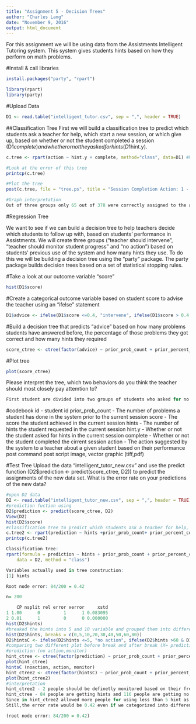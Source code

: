 ```yaml
---
title: "Assignment 5 - Decision Trees"
author: "Charles Lang"
date: "November 9, 2016"
output: html_document
---
```

For this assignment we will be using data from the Assistments Intelligent Tutoring system. This system gives students hints based on how they perform on math problems. 

#Install & call libraries
```r
install.packages("party", "rpart")

library(rpart)
library(party)
```

#Upload Data
```r
D1 <- read.table("intelligent_tutor.csv", sep = ",", header = TRUE)
```

##Classification Tree
First we will build a classification tree to predict which students ask a teacher for help, which start a new session, or which give up, based on whether or not the student completed a session (D1$complete) and whether or not they asked for hints (D1$hint.y). 
```r

c.tree <- rpart(action ~ hint.y + complete, method="class", data=D1) #Notice the standard R notion for a formula X ~ Y

#Look at the error of this tree
printcp(c.tree)

#Plot the tree
post(c.tree, file = "tree.ps", title = "Session Completion Action: 1 - Ask teacher, 2 - Start new session, 3 - Give up")

#Graph interpretation
Out of three groups only 65 out of 378 were correctly assigned to the ask teacher group, 35 out of 378 were correctly assigned to restart group, and 44 out of 378 were correctly assigned to give up group.
```
#Regression Tree

We want to see if we can build a decision tree to help teachers decide which students to follow up with, based on students' performance in Assistments. We will create three groups ("teacher should intervene", "teacher should monitor student progress" and "no action") based on students' previous use of the system and how many hints they use. To do this we will be building a decision tree using the "party" package. The party package builds decision trees based on a set of statistical stopping rules.

#Take a look at our outcome variable "score"
```r
hist(D1$score)
```

#Create a categorical outcome variable based on student score to advise the teacher using an "ifelse" statement
```r
D1$advice <- ifelse(D1$score <=0.4, "intervene", ifelse(D1$score > 0.4 & D1$score <=0.8, "monitor", "no action"))
```

#Build a decision tree that predicts "advice" based on how many problems students have answered before, the percentage of those problems they got correct and how many hints they required
```r
score_ctree <- ctree(factor(advice) ~ prior_prob_count + prior_percent_correct + hints, D1)
```

#Plot tree
```r
plot(score_ctree)
```

Please interpret the tree, which two behaviors do you think the teacher should most closely pay attemtion to?

```r
First student are divided into two groups of students who asked for no hint or some amount of hint, and if the student asked for no hint, the graph counts for how many questions which they attempted to solve it (left side of the tree), down below that line there are two groups based on how many questions attempted (node3, node4), and it seems like they have the least (node 4) need for the intervention. Still 18% (out of 145 people) of node 3 people should be intervined. Different from the left, at the right side of the tree, there are students who asked more than 12 hints but still struggling. Especially for Node 9, there are 40% (out of 46 students) of students who are still strugling even with the hint so this group of people need the most intervention. Between node 7 and 8, node 7 people should be intervined more since their prior percent correct was less than 63% even if they got less than 12 hints (which is decent).
```

#codebook
id - student id prior_prob_count - The number of problems a student has done in the system prior to the surrent session
score - The score the student achieved in the current session
hints - The number of hints the student requested in the current session
hint.y - Whether or not the student asked for hints in the current session
complete - Whether or not the student completed the cirrent session
action - The action suggested by the system to a teacher about a given student based on their performance
post command post script image, vector graphic (tiff,pdf)

#Test Tree
Upload the data "intelligent_tutor_new.csv" and use the predict function (D2$prediction <- predict(score_ctree, D2)) to predict the assignments of the new data set. What is the error rate on your predictions of the new data? 

```r
#open D2 data
D2 <- read.table("intelligent_tutor_new.csv", sep = ",", header = TRUE)
#prediction fuction using 
D2$prediction <- predict(score_ctree, D2)
View(D2)
hist(D2$score)
#classification tree to predict which students ask a teacher for help, which start a new session, or which give up, based on whether or not the student completed a session (D1$complete) and whether or not they asked for hints (D1$hint.y). 
c.tree2 <- rpart(prediction ~ hints +prior_prob_count+ prior_percent_correct, method="class", data=D2) 
printcp(c.tree2)

Classification tree:
rpart(formula = prediction ~ hints + prior_prob_count + prior_percent_correct, 
    data = D2, method = "class")

Variables actually used in tree construction:
[1] hints

Root node error: 84/200 = 0.42

n= 200 

    CP nsplit rel error xerror     xstd
1 1.00      0         1      1 0.083095
2 0.01      1         0      0 0.000000
hist(D2$hints)
#breaked the hints into 5 and 10 variable and grouped them into different action groups (less than, between 5 and 60, and more than 60)
hist(D2$hints, breaks = c(0,5,10,20,30,40,50,60,80))
D2$hintsC <- ifelse(D2$hints <=5, "no action", ifelse(D2$hints >60 & D1$score <=60, "action", "monitor"))
#comparing two different plot before break and after break (X= prediction of hintsC, Y= decison tree predict advice based on prior prob count, prior percent correct, and hints)
#prediction (no action,monitor)
hint_ctree <- ctree(factor(prediction) ~ prior_prob_count + prior_percent_correct + hints, D2)
plot(hint_ctree)
hintsC (noaction, action, monitor)
hint_ctree2 <- ctree(factor(hintsC) ~ prior_prob_count + prior_percent_correct + hints, D2)
plot(hint_ctree2)
#interpretation
hint_ctree2 - 2 people should be definetly monitored based on their frequent hint use, 39 people should be moniotored and 159 people does not have to take action. In here I defined problem as rather than how correct question they got then actual attempts to get hint.
hint_ctree - 84 people are getting hints and 116 people are getting no hint
Since in hint_ctree2 allowed more people for using less than 5 hint as no action required group, and there were three different group, it allowed more explanation rather than using zero hint or at least one hint group.
Still,the error rate would be 0.42 even if we categorized into different ways...

(root node error: 84/200 = 0.42)
```
